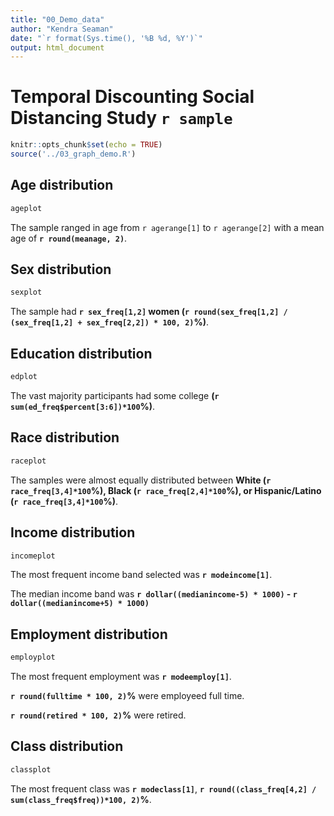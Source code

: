 ```yaml
---
title: "00_Demo_data"
author: "Kendra Seaman"
date: "`r format(Sys.time(), '%B %d, %Y')`"
output: html_document
---
```


# Temporal Discounting Social Distancing Study `r sample`

```r
knitr::opts_chunk$set(echo = TRUE)
source('../03_graph_demo.R')
```

## Age distribution

```r
ageplot
```

The sample ranged in age from `r agerange[1]` to `r agerange[2]` with a mean age of **`r round(meanage, 2)`**. 

## Sex distribution

```r
sexplot
```

The sample had **`r sex_freq[1,2]` women (`r round(sex_freq[1,2] / (sex_freq[1,2] + sex_freq[2,2]) * 100, 2)`%)**.  

## Education distribution

```r
edplot
```

The vast majority participants had some college **(`r sum(ed_freq$percent[3:6])*100`%)**.

## Race distribution

```r
raceplot
```

The samples were almost equally distributed between **White (`r race_freq[3,4]*100`%), Black (`r race_freq[2,4]*100`%), or Hispanic/Latino (`r race_freq[3,4]*100`%)**.

## Income distribution

```r
incomeplot
```

The most frequent income band selected was **`r modeincome[1]`**.  

The median income band was **`r dollar((medianincome-5) * 1000)` - `r dollar((medianincome+5) * 1000)`**

## Employment distribution

```r
employplot
```

The most frequent employment was **`r modeemploy[1]`**.  

**`r round(fulltime * 100, 2)`%** were employeed full time.  

**`r round(retired * 100, 2)`%** were retired.

## Class distribution
```r
classplot
```

The most frequent class was **`r modeclass[1]`**, **`r round((class_freq[4,2] / sum(class_freq$freq))*100, 2)`%**.